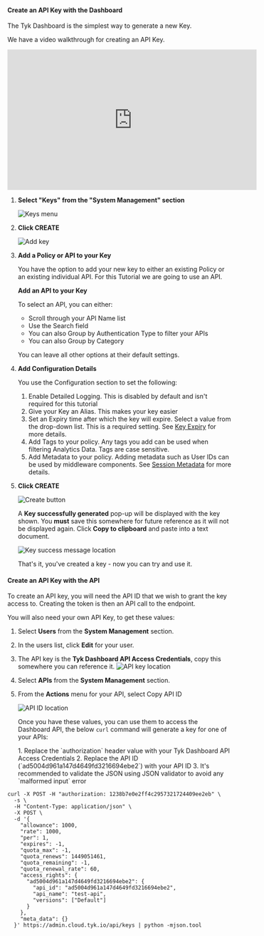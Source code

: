 ---
---

#### Create an API Key with the Dashboard

The Tyk Dashboard is the simplest way to generate a new Key.

We have a video walkthrough for creating an API Key.

<iframe width="560" height="315" src="https://www.youtube.com/embed/sydrO2qv88Y" frameborder="0" allow="accelerometer; autoplay; clipboard-write; encrypted-media; gyroscope; picture-in-picture" allowfullscreen></iframe>


1. **Select "Keys" from the "System Management" section**

    <img src="/img/2.10/keys_menu.png" alt="Keys menu" />

2. **Click CREATE**

    <img src="/img/2.10/add_key.png" alt="Add key" />

3. **Add a Policy or API to your Key**

    You have the option to add your new key to either an existing Policy or an existing individual API. For this Tutorial we are going to use an API. 

    **Add an API to your Key**

    To select an API, you can either:

    * Scroll through your API Name list
    * Use the Search field
    * You can also Group by Authentication Type to filter your APIs
    * You can also Group by Category 

    You can leave all other options at their default settings.

4. **Add Configuration Details**

    You use the Configuration section to set the following:

    1. Enable Detailed Logging. This is disabled by default and isn't required for this tutorial
    2. Give your Key an Alias. This makes your key easier 
    3. Set an Expiry time after which the key will expire. Select a value from the drop-down list. This is a required setting. See [Key Expiry](/docs3/api-management/policies#key-expiry) for more details.
    4. Add Tags to your policy. Any tags you add can be used when filtering Analytics Data. Tags are case sensitive.
    5. Add Metadata to your policy. Adding metadata such as User IDs can be used by middleware components. See [Session Metadata](/docs3/api-management/policies#what-is-a-session-metadata) for more details.

4. **Click CREATE**

    <img src="/img/2.10/create_key.png" alt="Create button" />

    A **Key successfully generated** pop-up will be displayed with the key shown. You **must** save this somewhere for future reference as it will not be displayed again. Click **Copy to clipboard** and paste into a text document.

    <img src="/img/2.10/key_success.png" alt="Key success message location" />

    That's it, you've created a key - now you can try and use it.

#### Create an API Key with the API

To create an API key, you will need the API ID that we wish to grant the key access to. Creating the token is then an API call to the endpoint.

You will also need your own API Key, to get these values:

1.  Select **Users** from the **System Management** section.
2.  In the users list, click **Edit** for your user.
3.  The API key is the **Tyk Dashboard API Access Credentials**, copy this somewhere you can reference it. <img src="/img/2.10/user_api_id.png" alt="API key location" />
4.  Select **APIs** from the **System Management** section.
5.  From the **Actions** menu for your API, select Copy API ID 

    <img src="/img/2.10/api_id.png" alt="API ID location" />

    Once you have these values, you can use them to access the Dashboard API, the below `curl` command will generate a key for one of your APIs:



    <Note>
    1. Replace the `authorization` header value with your Tyk Dashboard API Access Credentials
      2. Replace the API ID (`ad5004d961a147d4649fd3216694ebe2`) with your API ID
      3. It's recommended to validate the JSON using JSON validator to avoid any `malformed input` error
    </Note>


```{.copyWrapper}
curl -X POST -H "authorization: 1238b7e0e2ff4c2957321724409ee2eb" \
  -s \
  -H "Content-Type: application/json" \
  -X POST \
  -d '{
    "allowance": 1000,
    "rate": 1000,
    "per": 1,
    "expires": -1,
    "quota_max": -1,
    "quota_renews": 1449051461,
    "quota_remaining": -1,
    "quota_renewal_rate": 60,
    "access_rights": {
      "ad5004d961a147d4649fd3216694ebe2": {
        "api_id": "ad5004d961a147d4649fd3216694ebe2",
        "api_name": "test-api",
        "versions": ["Default"]
      }
    },
    "meta_data": {}
  }' https://admin.cloud.tyk.io/api/keys | python -mjson.tool
```
